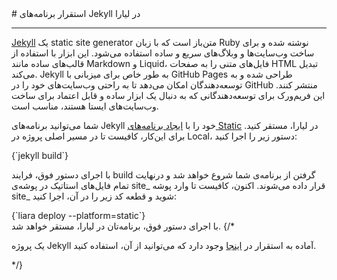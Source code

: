 

<Layout>
<Head>
<title>مستندات استقرار برنامه‌های Jekyll - لیارا</title>
</Head>
# استقرار برنامه‌های Jekyll در لیارا
<hr className="mb-2" />
<a href="https://jekyllrb.com/" className="text-[#2196f3] ">Jekyll</a> یک static site generator متن‌باز است که با زبان Ruby نوشته شده و برای ساخت وب‌سایت‌ها و وبلاگ‌های سریع و ساده استفاده می‌شود. این ابزار با استفاده از قالب‌های ساده مانند Markdown و Liquid، فایل‌های متنی را به صفحات HTML تبدیل می‌کند. Jekyll به طور خاص برای میزبانی با GitHub Pages طراحی شده و به توسعه‌دهندگان امکان می‌دهد تا به راحتی وب‌سایت‌های خود را در GitHub منتشر کنند. این فریم‌ورک برای توسعه‌دهندگانی که به دنبال یک ابزار ساده و قابل اعتماد برای ساخت وب‌سایت‌های ایستا هستند، مناسب است.

<div className="h-2" />

شما می‌توانید برنامه‌های Jekyll خود را با <a href="../how-tos/create-app" className="text-[#2196f3] ">ایجاد برنامه‌های Static</a> در لیارا، مستقر کنید.
برای این‌کار، کافیست تا در مسیر اصلی پروژه در Local، دستور زیر را اجرا کنید:
<div className="h-2" />
<div dir='ltr'>
    <Highlight className="json">
        {`jekyll build`}
    </Highlight>
</div>
<div className="h-2" />

با اجرای دستور فوق، فرایند build گرفتن از برنامه‌ی شما شروع خواهد شد و درنهایت تمام فایل‌های استاتیک در پوشه‌ی <Important>site_</Important> قرار داده می‌شوند.
اکنون، کافیست تا وارد پوشه site_ شوید و قطعه کد زیر را در آن، اجرا کنید:

<div className="h-2" />
<div dir='ltr'>
    <Highlight className="js">
        {`liara deploy --platform=static`}
    </Highlight>
</div>
<div className="h-2" />
با اجرای دستور فوق، برنامه‌تان در لیارا، مستقر خواهد شد.
{/* <Alert variant="success">
<p>
یک پروژه Jekyll آماده به استقرار در <a href="https://github.com/liara-cloud/hapi-getting-started" className="text-[#2196f3] ">اینجا</a> وجود دارد که می‌توانید از آن، استفاده کنید.
</p>
</Alert> */}

</Layout>